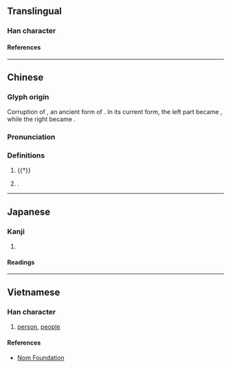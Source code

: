 {{character info}}
==Translingual==

===Han character===
{{Han char|rn=9|rad=人|as=02|sn=4|four=27210|canj=OHN|ids=⿰亻几}}

====References====
{{Han ref|kx=0091.170|dkj=00357|dj=0194.020|hdz=10109.020|uh=4EC9}}

----

==Chinese==
{{zh-forms|alt=𠆰}}

===Glyph origin===
Corruption of {{zh-l|𤓯}}, an ancient form of {{zh-l|*掌}}. In its current form, the left part became {{zh-l|*亻}}, while the right became {{zh-l|*几}}.

===Pronunciation===
{{zh-pron
|m=zhǎng
|c=zoeng2
|md=ciōng
|mn=xm,qz:chióng/zz:chiáng
|mn-t=zion2/ziên2/ziang2
|mn-t_note=zion2/ziên2 - vernacular; ziang2 - literary
|w=2tsaan
|mc=y
|oc=y
|ma=
|cat=pn
}}

===Definitions===
{{zh-hanzi}}

# {{†}} {{zh-alt-form|掌}}
# {{surname|zh|nodot=1}}.
#: {{zh-x|^仉 ^氏|Zhang Shi, mother of [[Mencius]])}}

----

==Japanese==

===Kanji===
{{ja-kanji|grade=|rs=人02}}

# {{rfdef|ja|sort=人02}}

====Readings====
{{ja-readings
|goon=しょう<じやう
|kanon=しょう<じやう
}}

----

==Vietnamese==

===Han character===
{{vi-readings|reading=[[kẻ]]|rs=人02}}

# [[person]], [[people]]

====References====
* [http://nomfoundation.org/common/nom_details.php?codepoint=4ec9 Nom Foundation]